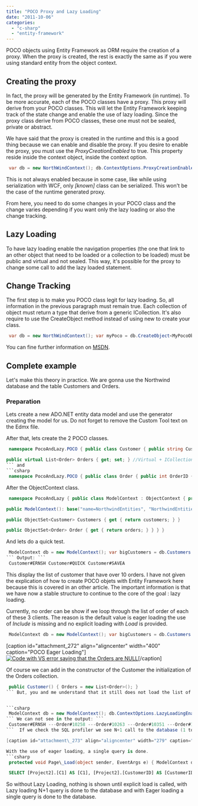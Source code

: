 ```yaml
---
title: "POCO Proxy and Lazy Loading"
date: "2011-10-06"
categories: 
  - "c-sharp"
  - "entity-framework"
---
```


POCO objects using Entity Framework as ORM require the creation of a proxy. When the proxy is created, the rest is exactly the same as if you were using standard entity from the object context.

## Creating the proxy

In fact, the proxy will be generated by the Entity Framework (in runtime). To be more accurate, each of the POCO classes have a proxy. This proxy will derive from your POCO classes. This will let the Entity Framework keeping track of the state change and enable the use of lazy loading. Since the proxy class derive from POCO classes, these one must not be sealed, private or abstract.

We have said that the proxy is created in the runtime and this is a good thing because we can enable and disable the proxy. If you desire to enable the proxy, you must use the _ProxyCreationEnabled_ to true. This property reside inside the context object, inside the context option.


```csharp
 var db = new NorthWindContext(); db.ContextOptions.ProxyCreationEnabled = true; //Enable the proxy creation in runtime 
```

This is not always enabled because in some case, like while using serialization with WCF, only _[known]_ class can be serialized. This won't be the case of the runtime generated proxy.

From here, you need to do some changes in your POCO class and the change varies depending if you want only the lazy loading or also the change tracking.

## Lazy Loading

To have lazy loading enable the navigation properties (the one that link to an other object that need to be loaded or a collection to be loaded) must be public and virtual and not sealed. This way, it's possible for the proxy to change some call to add the lazy loaded statement.

## Change Tracking

The first step is to make you POCO class legit for lazy loading. So, all information in the previous paragraph must remain true. Each collection of object must return a type that derive from a generic ICollection. It's also require to use the CreateObject method instead of using new to create your class.


```csharp
 var db = new NorthWindContext(); var myPoco = db.CreateObject<MyPocoObject>(); 
```

You can fine further information on [MSDN](http://msdn.microsoft.com/en-us/library/dd468057.aspx "MSDN for POCO and Lazy Loading").

## Complete example

Let's make this theory in practice. We are gonna use the Northwind database and the table Customers and Orders.

### Preparation

Lets create a new ADO.NET entity data model and use the generator creating the model for us. Do not forget to remove the Custom Tool text on the Edmx file.

After that, lets create the 2 POCO classes.


```csharp
 namespace PocoAndLazy.POCO { public class Customer { public string CustomerID { get; set; } public string CompanyName { get; set; } public string ContactName { get; set; } public string ContactTitle { get; set; } public string Address { get; set; } public string City { get; set; } public string Region { get; set; } public string PostalCode { get; set; } public string Country { get; set; } public string Phone { get; set; } public string Fax { get; set; }

public virtual List<Order> Orders { get; set; } //Virtual + ICollection<T> } } 
``` and 
```csharp
 namespace PocoAndLazy.POCO { public class Order { public int OrderID { get; set; } public string CustomerID { get; set; } public int EmployeeID { get; set; } public DateTime? OrderDate { get; set; } public DateTime? RequiredDate { get; set; } public DateTime? ShippedDate { get; set; } public int? ShipVia { get; set; } public decimal? Freight { get; set; } public string ShipName { get; set; } public string ShipAddress { get; set; } public string ShipCity { get; set; } public string ShipRegion { get; set; } public string ShipCountry { get; set; } public string ShipPostalCode { get; set; } } } 
```

After the ObjectContext class.


```csharp
 namespace PocoAndLazy { public class ModelContext : ObjectContext { private ObjectSet<Customer> customers; private ObjectSet<Order> orders;

public ModelContext(): base("name=NorthwindEntities", "NorthwindEntities") { customers = CreateObjectSet<Customer>(); orders = CreateObjectSet<Order>(); }

public ObjectSet<Customer> Customers { get { return customers; } }

public ObjectSet<Order> Order { get { return orders; } } } } 
```

And lets do a quick test.


```csharp
 ModelContext db = new ModelContext(); var bigCustomers = db.Customers.Where(c => c.Orders.Count > 20); foreach (var customer in bigCustomers) { Debug.WriteLine("Customer#" + customer.CustomerID); } 
``` Output: ``` 
 Customer#ERNSH Customer#QUICK Customer#SAVEA 
``` 

This display the list of customer that have over 10 orders. I have not given the explication of how to create POCO objets with Entity Framework here because this is covered in an other article. The important information is that we have now a stable structure to continue to the core of the goal : lazy loading.

Currently, no order can be show if we loop through the list of order of each of these 3 clients. The reason is the default value is eager loading the use of _Include_ is missing and no explicit loading with _Load_ is provided.


```csharp
 ModelContext db = new ModelContext(); var bigCustomers = db.Customers.Where(c => c.Orders.Count > 20); foreach (var customer in bigCustomers) { Debug.WriteLine("Customer#" + customer.CustomerID); foreach (var order in customer.Orders) { Debug.WriteLine("---Order#" + order.OrderID); } } 
```

[caption id="attachment\_272" align="aligncenter" width="400" caption="POCO Eager Loading"][![Code with VS error saying that the Orders are NULL](http://patrickdesjardins.com/blog/wp-content/uploads/2011/09/POCO_List_Not_Loaded-400x225.png "POCO_List_Not_Loaded")](http://patrickdesjardins.com/blog/poco-proxy-and-lazy-loading/poco_list_not_loaded)[/caption]

Of course we can add in the constructor of the Customer the initialization of the Orders collection. 
```csharp
 public Customer() { Orders = new List<Order>(); } 
``` But, you and me understand that it still does not load the list of orders. Let for fun just enable the Lazy Loading.


```csharp
 ModelContext db = new ModelContext(); db.ContextOptions.LazyLoadingEnabled = true; var bigCustomers = db.Customers.Where(c => c.Orders.Count > 20); foreach (var customer in bigCustomers) { Debug.WriteLine("Customer#" + customer.CustomerID); foreach (var order in customer.Orders) { Debug.WriteLine("---Order#" + order.OrderID); } } 
``` We can not see in the output: ``` 
 Customer#ERNSH ---Order#10258 ---Order#10263 ---Order#10351 ---Order#10368 ---... Customer#QUICK ---Order#10273 ---Order#10285 ---Order#10286 ---... Customer#SAVEA ---Order#10324 ---Order#10393 ---Order#10398 --- ... 
```  If we check the SQL profiler we see N+1 call to the database (1 to get all customers and 3 to gets each of their orders).

[caption id="attachment\_273" align="aligncenter" width="279" caption="SQL profiler showing the 1+3 call."][![SQL profiler screenshot of the 4 calls](http://patrickdesjardins.com/blog/wp-content/uploads/2011/09/sqlprofilerpocolazy.png "sqlprofilerpocolazy")](http://patrickdesjardins.com/blog/poco-proxy-and-lazy-loading/sqlprofilerpocolazy)[/caption]

With the use of eager loading, a single query is done. 
```csharp
 protected void Page\_Load(object sender, EventArgs e) { ModelContext db = new ModelContext(); db.ContextOptions.LazyLoadingEnabled = false; var bigCustomers = db.Customers.Include("Orders").Where(c => c.Orders.Count > 20); foreach (var customer in bigCustomers) { Debug.WriteLine("Customer#" + customer.CustomerID); foreach (var order in customer.Orders) { Debug.WriteLine("---Order#" + order.OrderID); } } } 
``` 
```sql
 SELECT [Project2].[C1] AS [C1], [Project2].[CustomerID] AS [CustomerID], [Project2].[CompanyName] AS [CompanyName], [Project2].[ContactName] AS [ContactName], ... FROM ( SELECT [Project1].[CustomerID] AS [CustomerID], [Project1].[CompanyName] AS [CompanyName], [Project1].[ContactName] AS [ContactName], [Project1].[ContactTitle] AS [ContactTitle], ... 1 AS [C1], [Extent3].[OrderID] AS [OrderID], [Extent3].[CustomerID] AS [CustomerID1], [Extent3].[EmployeeID] AS [EmployeeID], [Extent3].[OrderDate] AS [OrderDate], [Extent3].[RequiredDate] AS [RequiredDate], [Extent3].[ShippedDate] AS [ShippedDate], ... FROM (SELECT [Extent1].[CustomerID] AS [CustomerID], [Extent1].[CompanyName] AS [CompanyName], [Extent1].[ContactName] AS [ContactName], [Extent1].[ContactTitle] AS [ContactTitle], ... (SELECT COUNT(1) AS [A1] FROM [dbo].[Orders] AS [Extent2] WHERE [Extent1].[CustomerID] = [Extent2].[CustomerID]) AS [C1] FROM [dbo].[Customers] AS [Extent1] ) AS [Project1] LEFT OUTER JOIN [dbo].[Orders] AS [Extent3] ON [Project1].[CustomerID] = [Extent3].[CustomerID] WHERE [Project1].[C1] > 20 ) AS [Project2] ORDER BY [Project2].[CustomerID] ASC, [Project2].[C2] ASC 
```


So without Lazy Loading, nothing is shown until explicit load is called, with Lazy loading N+1 query is done to the database and with Eager loading a single query is done to the database.
